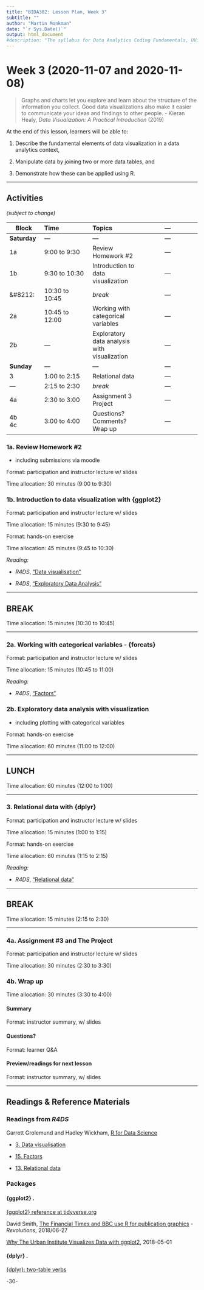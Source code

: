 ```yaml
---
title: "BIDA302: Lesson Plan, Week 3"
subtitle: ""
author: "Martin Monkman"
date: "`r Sys.Date()`"
output: html_document
#description: "The syllabus for Data Analytics Coding Fundamentals, UVic BIDA302"
---
```


# Week 3 (2020-11-07 and 2020-11-08)



> Graphs and charts let you explore and learn about the structure of the information you collect. Good data visualizations also make it easier to communicate your ideas and findings to other people.
> - Kieran Healy, _Data Visualization: A Practical Introduction_ (2019)


At the end of this lesson, learners will be able to:

1. Describe the fundamental elements of data visualization in a data analytics context, 

2. Manipulate data by joining two or more data tables, and 

2. Demonstrate how these can be applied using R.


***

## Activities

_(subject to change)_

| Block      | Time           | Topics  | &#8212; |
|---         |:---            |:---     |:---:  |
|**Saturday**     | &#8212;  | &#8212; | &#8212; |
|1a          | 9:00 to 9:30   | Review Homework #2  | &#8212; |
|1b          | 9:30 to 10:30  | Introduction to data visualization  | &#8212; |
|&#8212:     | 10:30 to 10:45 | _break_ | &#8212; |
|2a          | 10:45 to 12:00 | Working with categorical variables | &#8212; |
|2b          | &#8212;        | Exploratory data analysis with visualization | &#8212; |
|**Sunday**     | &#8212;  | &#8212; | &#8212; |
|3           | 1:00 to 2:15   | Relational data | &#8212; |
|&#8212;     | 2:15 to 2:30   | _break_ | &#8212; |
|4a          | 2:30 to 3:00   | Assignment 3 <br> Project| &#8212; |
|4b <br> 4c  | 3:00 to 4:00   | Questions? Comments? <br> Wrap up | &#8212; |



### 1a. Review Homework #2

* including submissions via moodle

Format: participation and instructor lecture w/ slides

Time allocation: 30 minutes (9:00 to 9:30)


### 1b. Introduction to data visualization with {ggplot2}

Format: participation and instructor lecture w/ slides

Time allocation: 15 minutes (9:30 to 9:45)

Format: hands-on exercise

Time allocation: 45 minutes (9:45 to 10:30)

_Reading:_

* _R4DS_, ["Data visualisation"](https://r4ds.had.co.nz/data-visualisation.html)

* _R4DS_, ["Exploratory Data Analysis"](https://r4ds.had.co.nz/exploratory-data-analysis.html)

***

## BREAK

Time allocation: 15 minutes (10:30 to 10:45)

***


### 2a. Working with categorical variables - {forcats}

Format: participation and instructor lecture w/ slides

Time allocation: 15 minutes (10:45 to 11:00)

_Reading:_

* _R4DS_, ["Factors"](https://r4ds.had.co.nz/factors.html)


### 2b. Exploratory data analysis with visualization

* including plotting with categorical variables

Format: hands-on exercise

Time allocation: 60 minutes (11:00 to 12:00)

***

## LUNCH

Time allocation: 60 minutes (12:00 to 1:00)

***


### 3. Relational data with {dplyr}

Format: participation and instructor lecture w/ slides

Time allocation: 15 minutes (1:00 to 1:15)

Format: hands-on exercise

Time allocation: 60 minutes (1:15 to 2:15)

_Reading:_

* _R4DS_, ["Relational data"](https://r4ds.had.co.nz/relational-data.html)


***

## BREAK

Time allocation: 15 minutes (2:15 to 2:30)


***



### 4a. Assignment #3 and The Project

Format: participation and instructor lecture w/ slides

Time allocation: 30 minutes (2:30 to 3:30)



### 4b. Wrap up

Time allocation: 30 minutes (3:30 to 4:00)

#### Summary

Format: instructor summary, w/ slides

#### Questions?

Format: learner Q&A

#### Preview/readings for next lesson

Format: instructor summary, w/ slides


---



## Readings & Reference Materials



### Readings from _R4DS_

Garrett Grolemund and Hadley Wickham, [R for Data Science](https://r4ds.had.co.nz/)

* [3. Data visualisation](https://r4ds.had.co.nz/data-visualisation.html)

* [15. Factors](https://r4ds.had.co.nz/factors.html)

* [13. Relational data](https://r4ds.had.co.nz/relational-data.html)

### Packages

#### {ggplot2} .

[{ggplot2} reference at tidyverse.org](https://ggplot2.tidyverse.org/)

David Smith, [The Financial Times and BBC use R for publication graphics](https://blog.revolutionanalytics.com/2018/06/ft-bbc-uses-r.html) - _Revolutions_, 2018/06-27

[Why The Urban Institute Visualizes Data with ggplot2](https://medium.com/@urban_institute/why-the-urban-institute-visualizes-data-with-ggplot2-46d8cfc7ee67), 2018-05-01


#### {dplyr} .

[{dplyr}: two-table verbs](https://dplyr.tidyverse.org/articles/two-table.html)




-30-
